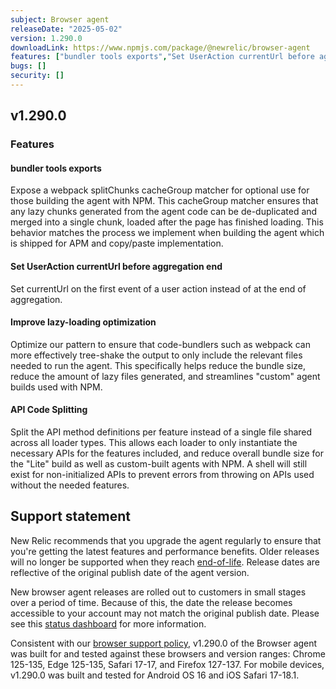 ```yaml
---
subject: Browser agent
releaseDate: "2025-05-02"
version: 1.290.0
downloadLink: https://www.npmjs.com/package/@newrelic/browser-agent
features: ["bundler tools exports","Set UserAction currentUrl before aggregation end","Improve lazy-loading optimization","API Code Splitting"]
bugs: []
security: []
---
```


## v1.290.0

### Features

#### bundler tools exports
Expose a webpack splitChunks cacheGroup matcher for optional use for those building the agent with NPM.  This cacheGroup matcher ensures that any lazy chunks generated from the agent code can be de-duplicated and merged into a single chunk, loaded after the page has finished loading.  This behavior matches the process we implement when building the agent which is shipped for APM and copy/paste implementation.

#### Set UserAction currentUrl before aggregation end
Set currentUrl on the first event of a user action instead of at the end of aggregation.

#### Improve lazy-loading optimization
Optimize our pattern to ensure that code-bundlers such as webpack can more effectively tree-shake the output to only include the relevant files needed to run the agent.  This specifically helps reduce the bundle size, reduce the amount of lazy files generated, and streamlines "custom" agent builds used with NPM.

#### API Code Splitting
Split the API method definitions per feature instead of a single file shared across all loader types.  This allows each loader to only instantiate the necessary APIs for the features included, and reduce overall bundle size for the "Lite" build as well as custom-built agents with NPM.  A shell will still exist for non-initialized APIs to prevent errors from throwing on APIs used without the needed features.

## Support statement

New Relic recommends that you upgrade the agent regularly to ensure that you're getting the latest features and performance benefits. Older releases will no longer be supported when they reach [end-of-life](https://docs.newrelic.com/docs/browser/browser-monitoring/getting-started/browser-agent-eol-policy/). Release dates are reflective of the original publish date of the agent version.

New browser agent releases are rolled out to customers in small stages over a period of time. Because of this, the date the release becomes accessible to your account may not match the original publish date. Please see this [status dashboard](https://newrelic.github.io/newrelic-browser-agent-release/) for more information.

Consistent with our [browser support policy](https://docs.newrelic.com/docs/browser/new-relic-browser/getting-started/compatibility-requirements-browser-monitoring/#browser-types), v1.290.0 of the Browser agent was built for and tested against these browsers and version ranges: Chrome 125-135, Edge 125-135, Safari 17-17, and Firefox 127-137. For mobile devices, v1.290.0 was built and tested for Android OS 16 and iOS Safari 17-18.1.